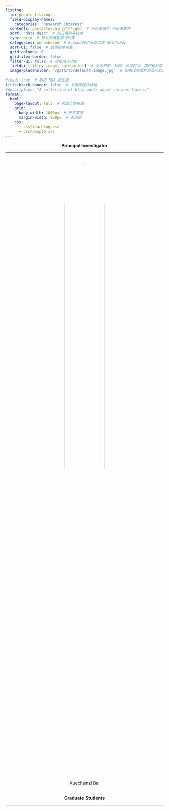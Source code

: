 ```yaml
---
listing:
  id: people-listings
  field-display-names:
    categories: "Research Interest"
  contents: posts/teaching/*/*.qmd  # 子目录储存 子目录文件
  sort: "date desc"  # 按日期降序排序
  type: grid  # 默认的博客样式列表
  categories: unnumbered  # #cloud启用分类过滤 展示为词云
  sort-ui: false  # 启用排序功能
  grid-columns: 6
  grid-item-border: false
  filter-ui: false  # 启用筛选功能
  fields: [title, image, categories]  # 显示日期、标题、阅读时间、描述和分类
  image-placeholder: "/path/to/default-image.jpg"  # 如果没有图片则显示默认图片
  
#feed: true  # 启用 RSS 源生成
title-block-banner: false  # 关闭标题块横幅
#description: "A collection of blog posts about various topics."
format:
  html:
    page-layout: full  # 页面全宽布局
    grid:
      body-width: 1000px  # 正文宽度
      margin-width: 200px  # 页边距
    css: 
      - css/teaching.css
      - css/people.css
---
```


::: grid
::: g-col-4
:::

::: g-col-4
::: {style="text-align: center;"}
**Principal Investigator**

------------------------------------------------------------------------
<br>
[![](img/people/Xuechunzi%20Bai.jpg){fig-alt="Xuechunzi Bai" width="50%" style="border-radius: 50%;"}](https://www.xuechunzibai.com/)

Xuechunzi Bai
<br>
<br>
:::
:::

::: g-col-4
:::
:::





::: grid
::: g-col-1
:::
::: g-col-10
::: {style="text-align: center;"}
**Graduate Students**

------------------------------------------------------------------------
:::
:::
::: g-col-1
:::
:::


::: {#sample-listings}
:::